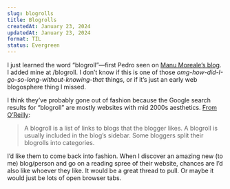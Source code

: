 ```yaml
---
slug: blogrolls
title: Blogrolls
createdAt: January 23, 2024
updatedAt: January 23, 2024
format: TIL
status: Evergreen
---
```


I just learned the word “blogroll”—first Pedro seen on [Manu Moreale’s blog](https://manuelmoreale.com/blogroll). I added mine at <Link href="/blogroll" target="_blank">/blogroll</Link>. I don’t know if this is one of those _omg-how-did-I-go-so-long-without-knowing-that_ things, or if it’s just an early web blogosphere thing I missed.

I think they’ve probably gone out of fashion because the Google search results for “blogroll” are mostly websites with mid 2000s aesthetics. [From O’Reilly](https://www.oreilly.com/library/view/think-before-you/9781118018811/ch005-sec027.html):

> A blogroll is a list of links to blogs that the blogger likes. A blogroll is usually included in the blog’s sidebar. Some bloggers split their blogrolls into categories.

I’d like them to come back into fashion. When I discover an amazing new (to me) blog/person and go on a reading spree of their website, chances are I’d also like whoever they like. It would be a great thread to pull. Or maybe it would just be lots of open browser tabs.
